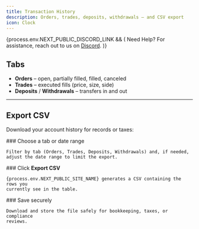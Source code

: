 ```yaml
---
title: Transaction History
description: Orders, trades, deposits, withdrawals — and CSV export
icon: Clock
---
```



{process.env.NEXT_PUBLIC_DISCORD_LINK && (
<Callout>
  Need Help? For assistance, reach out to us on <a href={process.env.NEXT_PUBLIC_DISCORD_LINK} target="_blank">Discord</a>.
</Callout>
)}

## Tabs

- **Orders** – open, partially filled, filled, canceled
- **Trades** – executed fills (price, size, side)
- **Deposits** / **Withdrawals** – transfers in and out

---

## Export CSV

Download your account history for records or taxes:

<Steps>
  <Step>
    ### Choose a tab or date range

    Filter by tab (Orders, Trades, Deposits, Withdrawals) and, if needed,
    adjust the date range to limit the export.
  </Step>
  <Step>
    ### Click <strong>Export CSV</strong>

    {process.env.NEXT_PUBLIC_SITE_NAME} generates a CSV containing the rows you
    currently see in the table.
  </Step>
  <Step>
    ### Save securely

    Download and store the file safely for bookkeeping, taxes, or compliance
    reviews.
  </Step>
</Steps>
